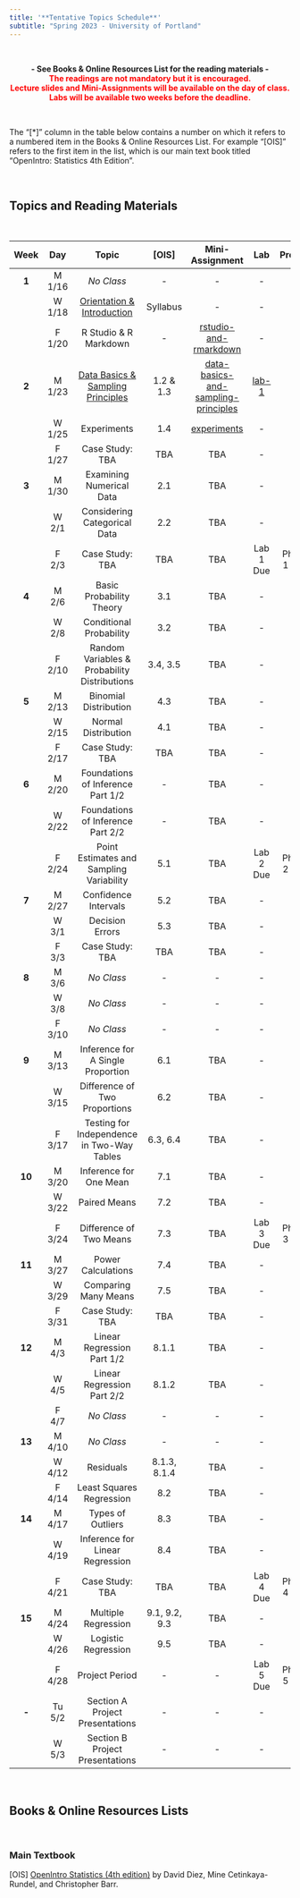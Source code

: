 ---
title: '**Tentative Topics Schedule**'
subtitle: "Spring 2023 - University of Portland"
---

<br>

<center>**- See Books & Online Resources List for the reading materials -**</center>
<center><span style="color:red">**The readings are not mandatory but it is encouraged.**</span></center>
<center><span style="color:red">**Lecture slides and Mini-Assignments will be available on the day of class.**</span></center>
<center><span style="color:red">**Labs will be available two weeks before the deadline.**</span></center>

<br>

The “[\*]” column in the table below contains a number on which it refers to a numbered item in the Books & Online Resources List. For example “[OIS]” refers to the first item in the list, which is our main text book titled “OpenIntro: Statistics 4th Edition”.

<br>

## **Topics and Reading Materials**

<br>

| **Week** | **Day** |                   **Topic**                   |   **[OIS]**   | **Mini-Assignment** |  **Lab**  | **Project** |
|:--------:|:-------:|:---------------------------------------------:|:-------------:|:-------------------:|:---------:|:-----------:|
|   **1**  |  M 1/16 |                   _No Class_                  |       -       |          -          |     -     |      -      |
|          |  W 1/18 |          [Orientation \& Introduction](lectures/1-orientation-and-introduction.html){target="_blank"}          |       Syllabus       |         -         |     -     |      -      |
|          |  F 1/20 |             R Studio \& R Markdown            |       -       |         [rstudio-and-rmarkdown](https://posit.cloud/spaces/326046/content/5260284){target="_blank"}         |     -     |      -      |
|   **2**  |  M 1/23 | [Data Basics \& Sampling Principles](lectures/2-data-basics-and-sampling-principles.html) |   1.2 \& 1.3  |         [data-basics-and-sampling-principles](https://posit.cloud/spaces/326046/content/5272048){target="_blank"}         |     [lab-1](labs/lab1/intro_to_data.html){target="_blank"}     |      -      |
|          |  W 1/25 |                  Experiments                  |      1.4      |         [experiments](https://posit.cloud/spaces/326046/content/5283000){target="_blank"}         |     -     |      -      |
|          |  F 1/27 |                Case Study: TBA                |      TBA      |         TBA         |     -     |      -      |
|   **3**  |  M 1/30 |            Examining Numerical Data           |      2.1      |         TBA         |     -     |      -      |
|          |  W 2/1  |          Considering Categorical Data         |      2.2      |         TBA         | - | - |
|          |  F 2/3  |                Case Study: TBA                |      TBA      |         TBA         |     Lab 1 Due     |      Phase 1 Due      |
|   **4**  |  M 2/6  |            Basic Probability Theory           |      3.1      |         TBA         |     -     |      -      |
|          |  W 2/8  |            Conditional Probability            |      3.2      |         TBA         |     -     |      -      |
|          |  F 2/10 | Random Variables \& Probability Distributions |    3.4, 3.5   |         TBA         |     -     |      -      |
|   **5**  |  M 2/13 |             Binomial Distribution             |      4.3      |         TBA         |     -     |      -      |
|          |  W 2/15 |              Normal Distribution              |      4.1      |         TBA         |     -     |      -      |
|          |  F 2/17 |                Case Study: TBA                |      TBA      |         TBA         |     -     |      -      |
|   **6**  |  M 2/20 |       Foundations of Inference Part 1/2       |       -       |         TBA         |     -     |      -      |
|          |  W 2/22 |       Foundations of Inference Part 2/2       |       -       |         TBA         | - | - |
|          |  F 2/24 |    Point Estimates and Sampling Variability   |      5.1      |         TBA         | Lab 2 Due     |      Phase 2 Due      |
|   **7**  |  M 2/27 |              Confidence Intervals             |      5.2      |         TBA         |     -     |      -      |
|          |  W 3/1  |                Decision Errors                |      5.3      |         TBA         |     -     |      -      |
|          |  F 3/3  |                Case Study: TBA                |      TBA      |         TBA         |     -     |      -      |
|   **8**  |  M 3/6  |                   _No Class_                  |       -       |          -          |     -     |      -      |
|          |  W 3/8  |                   _No Class_                  |       -       |          -          |     -     |      -      |
|          |  F 3/10 |                   _No Class_                  |       -       |          -          |     -     |      -      |
|   **9**  |  M 3/13 |       Inference for A Single Proportion       |      6.1      |         TBA         |     -     |      -      |
|          |  W 3/15 |         Difference of Two Proportions         |      6.2      |         TBA         |     -     |      -      |
|          |  F 3/17 |   Testing for Independence in Two-Way Tables  |    6.3, 6.4   |         TBA         |     -     |      -      |
|  **10**  |  M 3/20 |             Inference for One Mean            |      7.1      |         TBA         |     -     |      -      |
|          |  W 3/22 |                  Paired Means                 |      7.2      |         TBA         | - | - |
|          |  F 3/24 |            Difference of Two Means            |      7.3      |         TBA         | Lab 3 Due     |      Phase 3 Due      |
|  **11**  |  M 3/27 |               Power Calculations              |      7.4      |         TBA         |     -     |      -      |
|          |  W 3/29 |              Comparing Many Means             |      7.5      |         TBA         |     -     |      -      |
|          |  F 3/31 |                Case Study: TBA                |      TBA      |         TBA         |     -     |      -      |
|  **12**  |  M 4/3  |           Linear Regression Part 1/2          |     8.1.1     |         TBA         |     -     |      -      |
|          |  W 4/5  |           Linear Regression Part 2/2          |     8.1.2     |         TBA         |     -     |      -      |
|          |  F 4/7  |                   _No Class_                  |       -       |          -          |     -     |      -      |
|  **13**  |  M 4/10 |                   _No Class_                  |       -       |          -          |     -     |      -      |
|          |  W 4/12 |                   Residuals                   |  8.1.3, 8.1.4 |         TBA         |     -     |      -      |
|          |  F 4/14 |            Least Squares Regression           |      8.2      |         TBA         |     -     |      -      |
|  **14**  |  M 4/17 |               Types of Outliers               |      8.3      |         TBA         |     -     |      -      |
|          |  W 4/19 |        Inference for Linear Regression        |      8.4      |         TBA         | - | - |
|          |  F 4/21 |                Case Study: TBA                |      TBA      |         TBA         | Lab 4 Due     |      Phase 4 Due      |
|  **15**  |  M 4/24 |              Multiple Regression              | 9.1, 9.2, 9.3 |         TBA         |     -     |      -      |
|          |  W 4/26 |              Logistic Regression              |      9.5      |         TBA         |     -     |      -      |
|          |  F 4/28 |                 Project Period                |       -       |          -          | Lab 5 Due | Phase 5 Due |
|   **-**  |  Tu 5/2 |        Section A Project Presentations        |       -       |          -          |     -     |      -      |
|          |  W 5/3  |        Section B Project Presentations        |       -       |          -          |     -     |      -      |

<br>

## **Books & Online Resources Lists**

<br>

### Main Textbook

[OIS]   [OpenIntro Statistics (4th edition)](https://www.openintro.org/book/os/){target="_blank"} by David Diez, Mine Cetinkaya-Rundel, and Christopher Barr.
